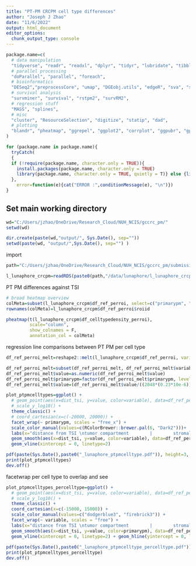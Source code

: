 ---
title: "PT-PM CRCPM cell type differences"
author: "Joseph J Zhao"
date: "11/6/2022"
output: html_document
editor_options: 
  chunk_output_type: console
---

```{r setup, include=FALSE}
package.name=c(
  # data manipulation
  "tidyverse", "readr", "readxl", "dplyr", "tidyr", "lubridate", "tibble", "plyr", "stringr", "stringi", "gtools", "maditr", "reshape2",
  # parallel processing
  "doParallel", "parallel", "foreach",
  # bioinformatics
  "DESeq2","preprocessCore", "umap", "DGEobj.utils", "edgeR", "sva", "sf", "RANN", "spatstat",
  # survival analysis
  "survminer", "survival", "rstpm2", "survRM2",
  # regression stuff
  "MASS", "splines",
  # misc
  "cluster", "ResourceSelection", "digitize", "statip", "dad",
  # plotting
  "blandr", "pheatmap", "ggrepel", "ggplot2", "corrplot", "ggpubr", "gplots", "grid", "ggbiplot", "ggsankey", "ggVennDiagram"
)

for (package.name in package.name){
  tryCatch(
  {
  if (!require(package.name, character.only = TRUE)){ 
    install.packages(package.name, character.only = TRUE) 
    library(package.name, character.only = TRUE, quietly = T)} else {library(package.name, character.only = TRUE, quietly = T)}
  }, 
    error=function(e){cat("ERROR :",conditionMessage(e), "\n")})
}


```

## Set main working directory

```{r working directory}
wd="C:/Users/jzhao/OneDrive/Research_Cloud/NUH_NCIS/gccrc_pm/"
setwd(wd)

dir.create(paste(wd,"output/", Sys.Date(), sep=""))
setwd(paste(wd, "output/",Sys.Date(), sep="") )

```

import

```{r}

path="C:/Users/jzhao/OneDrive/Research_Cloud/NUH_NCIS/gccrc_pm/submissions/substudies/crcpm/submissions/ccr/r1/workings"

l_lunaphore_crcpm=readRDS(paste0(path,"/data/lunaphore/l_lunaphore_crcpm.rds"))

```

PT PM differences against TSI

```{r}

# broad heatmap overview
colMeta=subset(l_lunaphore_crcpm$df_ref_perroi, select=c("primarypm", "roi_type", "dist_tsi")) %>% as.data.frame
rownames(colMeta)=l_lunaphore_crcpm$df_ref_perroi$roiid

pheatmap(t(l_lunaphore_crcpm$df_celltypedensity_perroi), 
         scale="column",
         show_colnames = F,
         annotation_col = colMeta)


```

regression line comparisons between PT PM per cell type

```{r}

df_ref_perroi_melt=reshape2::melt(l_lunaphore_crcpm$df_ref_perroi, variable.names= colnames(l_lunaphore_crcpm$df_celltypedensity_perroi), id.vars=c("patientid", "roiid", "lunaphoreid", "dist_tsi", "primarypm", "roi_type"))

df_ref_perroi_melt=subset(df_ref_perroi_melt, df_ref_perroi_melt$variable%in% colnames(l_lunaphore_crcpm$df_celltypedensity_perroi))
df_ref_perroi_melt$value=as.numeric(df_ref_perroi_melt$value)
df_ref_perroi_melt$primarypm=factor(df_ref_perroi_melt$primarypm, levels=c("primary", "peritoneal"))
df_ref_perroi_melt$value=(df_ref_perroi_melt$value/((2048*(0.23*10e-6))^2))*10e-6

plot_ptpmcelltypes=ggplot() +
  # geom_point(aes(x=dist_tsi, y=value, color=variable), data=df_ref_perroi_melt) +
  # scale_y_log10() +
  theme_classic() +
  # coord_cartesian(x=c(-20000, 20000)) +
  facet_wrap(~ primarypm, scales = "free_x") +
  scale_color_manual(values=c(RColorBrewer::brewer.pal(6, "Dark2")))+
  labs(x="distance from TSI \ntumor compartment        |        stromal compartment", y=bquote("density, number of immune cells/μm"^2), color="")+
  geom_smooth(aes(x=dist_tsi, y=value, color=variable), data=df_ref_perroi_melt, alpha=0.1) +
  geom_vline(xintercept = 0, linetype=2)

pdf(paste(Sys.Date(),paste0("_lunaphore_ptpmcelltype.pdf")), height=3, width=8)
print(plot_ptpmcelltypes)
dev.off()


```

facetwrap per cell type to overlap and see

```{r}

plot_ptpmcelltypes_percelltype=ggplot() +
  # geom_point(aes(x=dist_tsi, y=value, color=variable), data=df_ref_perroi_melt) +
  # scale_y_log10() +
  theme_classic() +
  coord_cartesian(x=c(-15000, 15000)) +
  scale_color_manual(values=c("dodgerblue3", "firebrick3")) +
  facet_wrap(~ variable, scales = "free") +
  labs(x="distance from TSI \ntumor compartment        |        stromal compartment", y=bquote("density, number of immune cells/μm"^2), color="")+
  geom_smooth(aes(x=dist_tsi, y=value, color=primarypm), data=df_ref_perroi_melt, alpha=0.4) +
  geom_vline(xintercept = 0, linetype=2) + geom_hline(yintercept = 0, linetype=2)
  
pdf(paste(Sys.Date(),paste0("_lunaphore_ptpmcelltype_percelltype.pdf")), height=3.5, width=7)
print(plot_ptpmcelltypes_percelltype)
dev.off()

```

